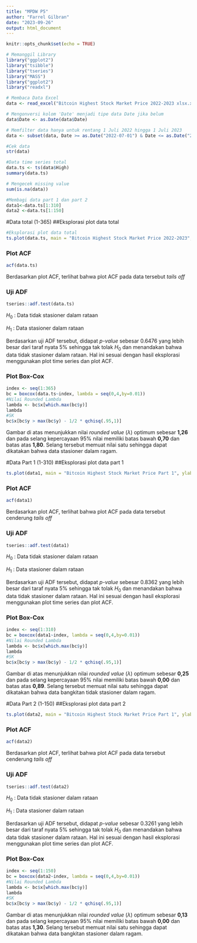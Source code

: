 ```yaml
---
title: "MPDW P5"
author: "Farrel Gilbran"
date: "2023-09-26"
output: html_document
---
```


```r
knitr::opts_chunk$set(echo = TRUE)
```

```r
# Memanggil Library
library("ggplot2")
library("tsibble")
library("tseries")
library("MASS")
library("ggplot2")
library("readxl")
```

```r
# Membaca Data Excel
data <- read_excel("Bitcoin Highest Stock Market Price 2022-2023 xlsx.xlsx")

# Mengonversi kolom 'Date' menjadi tipe data Date jika belum
data$Date <- as.Date(data$Date)

# Memfilter data hanya untuk rentang 1 Juli 2022 hingga 1 Juli 2023
data <- subset(data, Date >= as.Date("2022-07-01") & Date <= as.Date("2023-06-30"))

#Cek data
str(data)
```

```r
#Data time series total
data.ts <- ts(data$High)
summary(data.ts)
```

```r
# Mengecek missing value
sum(is.na(data))
```

```r
#Membagi data part 1 dan part 2
data1<-data.ts[1:310]
data2 <-data.ts[1:150]
```

#Data total (1-365)
##Eksplorasi plot data total
```r
#Eksplorasi plot data total
ts.plot(data.ts, main = "Bitcoin Highest Stock Market Price 2022-2023", ylab = "Price",xlab="Time Period" , lwd = 1.5)

```
### Plot ACF

```r
acf(data.ts)
```

Berdasarkan plot ACF, terlihat bahwa plot ACF pada data tersebut *tails off*

### Uji ADF

```r
tseries::adf.test(data.ts)
```

$H_0$ : Data tidak stasioner dalam rataan

$H_1$ : Data stasioner dalam rataan

Berdasarkan uji ADF tersebut, didapat *p-value* sebesar 0.6476 yang lebih besar dari taraf nyata 5% sehingga tak tolak $H_0$ dan menandakan bahwa data tidak stasioner dalam rataan. Hal ini sesuai dengan hasil eksplorasi menggunakan plot time series dan plot ACF.

### Plot Box-Cox

```r
index <- seq(1:365)
bc = boxcox(data.ts~index, lambda = seq(0,4,by=0.01))
#Nilai Rounded Lambda
lambda <- bc$x[which.max(bc$y)]
lambda
#SK
bc$x[bc$y > max(bc$y) - 1/2 * qchisq(.95,1)]
```

Gambar di atas menunjukkan nilai *rounded value* ($\lambda$) optimum sebesar **1,26** dan pada selang kepercayaan 95% nilai memiliki batas bawah **0,70** dan batas atas **1,80**. Selang tersebut memuat nilai satu sehingga dapat dikatakan bahwa data stasioner dalam ragam.

#Data Part 1 (1-310)
##Eksplorasi plot data part 1
```r
ts.plot(data1, main = "Bitcoin Highest Stock Market Price Part 1", ylab = "Price",xlab="Time Period" , lwd = 1.5)
```
### Plot ACF

```r
acf(data1)
```

Berdasarkan plot ACF, terlihat bahwa plot ACF pada data tersebut cenderung *tails off*

### Uji ADF

```r
tseries::adf.test(data1)
```

$H_0$ : Data tidak stasioner dalam rataan

$H_1$ : Data stasioner dalam rataan

Berdasarkan uji ADF tersebut, didapat *p-value* sebesar 0.8362 yang lebih besar dari taraf nyata 5% sehingga tak tolak $H_0$ dan menandakan bahwa data tidak stasioner dalam rataan. Hal ini sesuai dengan hasil eksplorasi menggunakan plot time series dan plot ACF.

### Plot Box-Cox

```r
index <- seq(1:310)
bc = boxcox(data1~index, lambda = seq(0,4,by=0.01))
#Nilai Rounded Lambda
lambda <- bc$x[which.max(bc$y)]
lambda
#SK
bc$x[bc$y > max(bc$y) - 1/2 * qchisq(.95,1)]
```

Gambar di atas menunjukkan nilai *rounded value* ($\lambda$) optimum sebesar **0,25** dan pada selang kepercayaan 95% nilai memiliki batas bawah **0,00** dan batas atas **0,89**. Selang tersebut memuat nilai satu sehingga dapat dikatakan bahwa data bangkitan tidak stasioner dalam ragam.


#Data Part 2 (1-150)
##Eksplorasi plot data part 2
```r
ts.plot(data2, main = "Bitcoin Highest Stock Market Price Part 1", ylab = "Price",xlab="Time Period" , lwd = 1.5)
```

### Plot ACF

```r
acf(data2)
```

Berdasarkan plot ACF, terlihat bahwa plot ACF pada data tersebut cenderung *tails off*

### Uji ADF

```r
tseries::adf.test(data2)
```

$H_0$ : Data tidak stasioner dalam rataan

$H_1$ : Data stasioner dalam rataan

Berdasarkan uji ADF tersebut, didapat *p-value* sebesar 0.3261 yang lebih besar dari taraf nyata 5% sehingga tak tolak $H_0$ dan menandakan bahwa data tidak stasioner dalam rataan. Hal ini sesuai dengan hasil eksplorasi menggunakan plot time series dan plot ACF.

### Plot Box-Cox

```r
index <- seq(1:150)
bc = boxcox(data2~index, lambda = seq(0,4,by=0.01))
#Nilai Rounded Lambda
lambda <- bc$x[which.max(bc$y)]
lambda
#SK
bc$x[bc$y > max(bc$y) - 1/2 * qchisq(.95,1)]
```

Gambar di atas menunjukkan nilai *rounded value* ($\lambda$) optimum sebesar **0,13** dan pada selang kepercayaan 95% nilai memiliki batas bawah **0,00** dan batas atas **1,30**. Selang tersebut memuat nilai satu sehingga dapat dikatakan bahwa data bangkitan stasioner dalam ragam.


